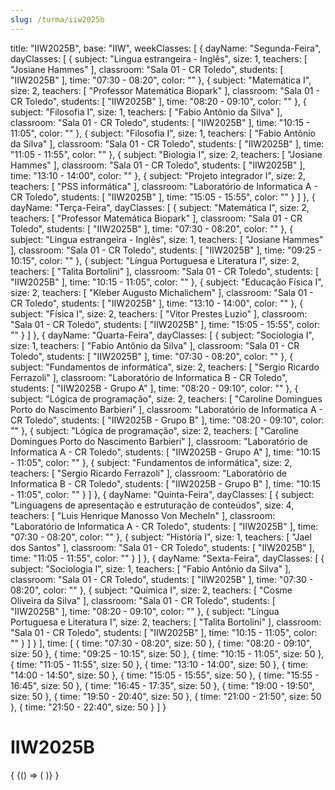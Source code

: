 ```yaml
---
slug: /turma/iiw2025b
---
```

  title: "IIW2025B",
  base: "IIW",
  weekClasses: [
    {
      dayName: "Segunda-Feira",
      dayClasses: [
        {
          subject: "Lingua estrangeira - Inglês",
          size: 1,
          teachers: [
            "Josiane Hammes"
          ],
          classroom: "Sala 01 - CR Toledo",
          students: [
            "IIW2025B"
          ],
          time: "07:30 - 08:20",
          color: ""
        },
        {
          subject: "Matemática I",
          size: 2,
          teachers: [
            "Professor Matemática Biopark"
          ],
          classroom: "Sala 01 - CR Toledo",
          students: [
            "IIW2025B"
          ],
          time: "08:20 - 09:10",
          color: ""
        },
        {
          subject: "Filosofia I",
          size: 1,
          teachers: [
            "Fabio Antônio da Silva"
          ],
          classroom: "Sala 01 - CR Toledo",
          students: [
            "IIW2025B"
          ],
          time: "10:15 - 11:05",
          color: ""
        },
        {
          subject: "Filosofia I",
          size: 1,
          teachers: [
            "Fabio Antônio da Silva"
          ],
          classroom: "Sala 01 - CR Toledo",
          students: [
            "IIW2025B"
          ],
          time: "11:05 - 11:55",
          color: ""
        },
        {
          subject: "Biologia I",
          size: 2,
          teachers: [
            "Josiane Hammes"
          ],
          classroom: "Sala 01 - CR Toledo",
          students: [
            "IIW2025B"
          ],
          time: "13:10 - 14:00",
          color: ""
        },
        {
          subject: "Projeto integrador I",
          size: 2,
          teachers: [
            "PSS informática"
          ],
          classroom: "Laboratório de Informatica A - CR Toledo",
          students: [
            "IIW2025B"
          ],
          time: "15:05 - 15:55",
          color: ""
        }
      ]
    },
    {
      dayName: "Terça-Feira",
      dayClasses: [
        {
          subject: "Matemática I",
          size: 2,
          teachers: [
            "Professor Matemática Biopark"
          ],
          classroom: "Sala 01 - CR Toledo",
          students: [
            "IIW2025B"
          ],
          time: "07:30 - 08:20",
          color: ""
        },
        {
          subject: "Lingua estrangeira - Inglês",
          size: 1,
          teachers: [
            "Josiane Hammes"
          ],
          classroom: "Sala 01 - CR Toledo",
          students: [
            "IIW2025B"
          ],
          time: "09:25 - 10:15",
          color: ""
        },
        {
          subject: "Língua Portuguesa e Literatura I",
          size: 2,
          teachers: [
            "Talita Bortolini"
          ],
          classroom: "Sala 01 - CR Toledo",
          students: [
            "IIW2025B"
          ],
          time: "10:15 - 11:05",
          color: ""
        },
        {
          subject: "Educação Física I",
          size: 2,
          teachers: [
            "Kleber Augusto Michalichem"
          ],
          classroom: "Sala 01 - CR Toledo",
          students: [
            "IIW2025B"
          ],
          time: "13:10 - 14:00",
          color: ""
        },
        {
          subject: "Física I",
          size: 2,
          teachers: [
            "Vitor Prestes Luzio"
          ],
          classroom: "Sala 01 - CR Toledo",
          students: [
            "IIW2025B"
          ],
          time: "15:05 - 15:55",
          color: ""
        }
      ]
    },
    {
      dayName: "Quarta-Feira",
      dayClasses: [
        {
          subject: "Sociologia I",
          size: 1,
          teachers: [
            "Fabio Antônio da Silva"
          ],
          classroom: "Sala 01 - CR Toledo",
          students: [
            "IIW2025B"
          ],
          time: "07:30 - 08:20",
          color: ""
        },
        {
          subject: "Fundamentos de informática",
          size: 2,
          teachers: [
            "Sergio Ricardo Ferrazoli"
          ],
          classroom: "Laboratório de Informatica B - CR Toledo",
          students: [
            "IIW2025B - Grupo A"
          ],
          time: "08:20 - 09:10",
          color: ""
        },
        {
          subject: "Lógica de programação",
          size: 2,
          teachers: [
            "Caroline Domingues Porto do Nascimento Barbieri"
          ],
          classroom: "Laboratório de Informatica A - CR Toledo",
          students: [
            "IIW2025B - Grupo B"
          ],
          time: "08:20 - 09:10",
          color: ""
        },
        {
          subject: "Lógica de programação",
          size: 2,
          teachers: [
            "Caroline Domingues Porto do Nascimento Barbieri"
          ],
          classroom: "Laboratório de Informatica A - CR Toledo",
          students: [
            "IIW2025B - Grupo A"
          ],
          time: "10:15 - 11:05",
          color: ""
        },
        {
          subject: "Fundamentos de informática",
          size: 2,
          teachers: [
            "Sergio Ricardo Ferrazoli"
          ],
          classroom: "Laboratório de Informatica B - CR Toledo",
          students: [
            "IIW2025B - Grupo B"
          ],
          time: "10:15 - 11:05",
          color: ""
        }
      ]
    },
    {
      dayName: "Quinta-Feira",
      dayClasses: [
        {
          subject: "Linguagens de apresentação e estruturação de conteúdos",
          size: 4,
          teachers: [
            "Luis Henrique Manosso Von Mecheln"
          ],
          classroom: "Laboratório de Informatica A - CR Toledo",
          students: [
            "IIW2025B"
          ],
          time: "07:30 - 08:20",
          color: ""
        },
        {
          subject: "História I",
          size: 1,
          teachers: [
            "Jael dos Santos"
          ],
          classroom: "Sala 01 - CR Toledo",
          students: [
            "IIW2025B"
          ],
          time: "11:05 - 11:55",
          color: ""
        }
      ]
    },
    {
      dayName: "Sexta-Feira",
      dayClasses: [
        {
          subject: "Sociologia I",
          size: 1,
          teachers: [
            "Fabio Antônio da Silva"
          ],
          classroom: "Sala 01 - CR Toledo",
          students: [
            "IIW2025B"
          ],
          time: "07:30 - 08:20",
          color: ""
        },
        {
          subject: "Química I",
          size: 2,
          teachers: [
            "Cosme Oliveira da Silva"
          ],
          classroom: "Sala 01 - CR Toledo",
          students: [
            "IIW2025B"
          ],
          time: "08:20 - 09:10",
          color: ""
        },
        {
          subject: "Língua Portuguesa e Literatura I",
          size: 2,
          teachers: [
            "Talita Bortolini"
          ],
          classroom: "Sala 01 - CR Toledo",
          students: [
            "IIW2025B"
          ],
          time: "10:15 - 11:05",
          color: ""
        }
      ]
    }
  ],
  time: [
    {
      time: "07:30 - 08:20",
      size: 50
    },
    {
      time: "08:20 - 09:10",
      size: 50
    },
    {
      time: "09:25 - 10:15",
      size: 50
    },
    {
      time: "10:15 - 11:05",
      size: 50
    },
    {
      time: "11:05 - 11:55",
      size: 50
    },
    {
      time: "13:10 - 14:00",
      size: 50
    },
    {
      time: "14:00 - 14:50",
      size: 50
    },
    {
      time: "15:05 - 15:55",
      size: 50
    },
    {
      time: "15:55 - 16:45",
      size: 50
    },
    {
      time: "16:45 - 17:35",
      size: 50
    },
    {
      time: "19:00 - 19:50",
      size: 50
    },
    {
      time: "19:50 - 20:40",
      size: 50
    },
    {
      time: "21:00 - 21:50",
      size: 50
    },
    {
      time: "21:50 - 22:40",
      size: 50
    }
  ]
}

# IIW2025B

<div>
  {
    <BrowserOnly>
      {() => (
        <Grid
          title={data.title}
          weekClasses={data.weekClasses}
          time={data.time}
        />
      )}
    </BrowserOnly>
  }
</div>
